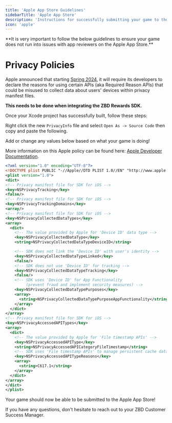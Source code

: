 ```yaml
---
title: 'Apple App Store Guidelines'
sidebarTitle: 'Apple App Store'
description: 'Instructions for successfully submitting your game to the Apple App Store.'
icon: 'apple'
---
```


<Warning>
**It is very important to follow the below guidelines to ensure your game does not run into issues with app reviewers on the Apple App Store.**
</Warning>

# Privacy Policies

Apple announced that starting [Spring 2024](https://developer.apple.com/news/?id=3d8a9yyh), it will require its developers to declare the reasons for using certain APIs (aka Required Reason APIs) that could be misused to collect data about users' devices within privacy manifest files.

**This needs to be done when integrating the ZBD Rewards SDK.**

Once your Xcode project has successfully built, follow these steps:

<Steps>
  <Step title="Choose File > New File">
  </Step>
  <Step title="Scroll down to the Resource section, and select App Privacy File type">
  </Step>
  <Step title="Click Next">
  </Step>
  <Step title="Check your app or third-party SDK’s target in the Targets list">
  </Step>
  <Step title="Click Next">
  </Step>
  <Step title="Click Create">
  </Step>
</Steps>

Right click the new `PrivacyInfo` file and select `Open As -> Source Code` then copy and paste the following.

<Note>
  Add or change any values below based on what your game is doing!
</Note>

More information on this Apple policy can be found here: [Apple Developer Documentation](https://developer.apple.com/documentation/bundleresources/privacy_manifest_files).

```xml
<?xml version="1.0" encoding="UTF-8"?>
<!DOCTYPE plist PUBLIC "-//Apple//DTD PLIST 1.0//EN" "http://www.apple.com/DTDs/PropertyList-1.0.dtd">
<plist version="1.0">
<dict>
<!-- Privacy manifest file for SDK for iOS -->
<key>NSPrivacyTracking</key>
<false/>
<!-- Privacy manifest file for SDK for iOS -->
<key>NSPrivacyTrackingDomains</key>
<array/>
<!-- Privacy manifest file for SDK for iOS -->
<key>NSPrivacyCollectedDataTypes</key>
<array>
  <dict>
    <!-- The value provided by Apple for 'Device ID' data type -->
    <key>NSPrivacyCollectedDataType</key>
    <string>NSPrivacyCollectedDataTypeDeviceID</string>

    <!-- SDK does not link the 'Device ID' with user's identity --> 
    <key>NSPrivacyCollectedDataTypeLinked</key>
    <false/>
    <!-- SDK does not use 'Device ID' for tracking -->
    <key>NSPrivacyCollectedDataTypeTracking</key>
    <false/>
    <!-- SDK uses 'Device ID' for App Functionality 
         (prevent fraud and implement security measures) -->
    <key>NSPrivacyCollectedDataTypePurposes</key>
    <array>
      <string>NSPrivacyCollectedDataTypePurposeAppFunctionality</string>
    </array>
  </dict>
</array>
<!-- Privacy manifest file for SDK for iOS -->
<key>NSPrivacyAccessedAPITypes</key>
<array>
  <dict>
    <!-- The value provided by Apple for 'File timestamp APIs' -->
    <key>NSPrivacyAccessedAPIType</key>
    <string>NSPrivacyAccessedAPICategoryFileTimestamp</string>
    <!-- SDK uses 'File timestamp APIs' to manage persistent cache data -->
    <key>NSPrivacyAccessedAPITypeReasons</key>
    <array>
      <string>C617.1</string>
    </array>
  </dict>
</array>
</dict>
</plist>
```

Your game should now be able to be submitted to the Apple App Store!

If you have any questions, don't hesitate to reach out to your ZBD Customer Success Manager.